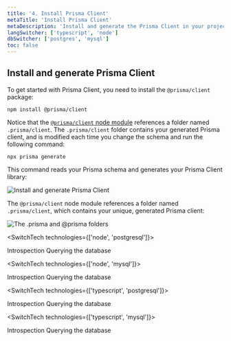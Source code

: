 ```yaml
---
title: '4. Install Prisma Client'
metaTitle: 'Install Prisma Client'
metaDescription: 'Install and generate the Prisma Client in your project'
langSwitcher: ['typescript', 'node']
dbSwitcher: ['postgres', 'mysql']
toc: false
---
```


## Install and generate Prisma Client

To get started with Prisma Client, you need to install the `@prisma/client` package:

```terminal copy
npm install @prisma/client
```

Notice that the [`@prisma/client` node module](../../concepts/components/prisma-client/working-with-prismaclient/generating-prisma-client#the-prismaclient-npm-package) references a folder named `.prisma/client`. The `.prisma/client` folder contains your generated Prisma client, and is modified each time you change the schema and run the following command:

```terminal copy
npx prisma generate
```

This command reads your Prisma schema and generates your Prisma Client library:

![Install and generate Prisma Client](https://imgur.com/FensWfo.png)

The `@prisma/client` node module references a folder named `.prisma/client`, which contains your unique, generated Prisma client:

![The .prisma and @prisma folders](./prisma-client-node-module.png)

<SwitchTech technologies={['node', 'postgresql']}>

<NavigationLinksContainer>

<ButtonLink color="dark" type="primary" href="./introspection-node-postgres" arrowLeft>
    Introspection
</ButtonLink>

<ButtonLink color="dark" type="primary" href="./querying-the-database-node-postgres" arrow>
    Querying the database
</ButtonLink>

</NavigationLinksContainer>

</SwitchTech>

<SwitchTech technologies={['node', 'mysql']}>

<NavigationLinksContainer>

<ButtonLink color="dark" type="primary" href="./introspection-node-mysql" arrowLeft>
    Introspection
</ButtonLink>

<ButtonLink color="dark" type="primary" href="./querying-the-database-node-mysql" arrow>
    Querying the database
</ButtonLink>

</NavigationLinksContainer>

</SwitchTech>

<SwitchTech technologies={['typescript', 'postgresql']}>

<NavigationLinksContainer>

<ButtonLink color="dark" type="primary" href="./introspection-typescript-postgres" arrowLeft>
    Introspection
</ButtonLink>

<ButtonLink color="dark" type="primary" href="./querying-the-database-typescript-postgres" arrow>
    Querying the database
</ButtonLink>

</NavigationLinksContainer>

</SwitchTech>

<SwitchTech technologies={['typescript', 'mysql']}>

<NavigationLinksContainer>

<ButtonLink color="dark" type="primary" href="./introspection-typescript-mysql" arrowLeft>
    Introspection
</ButtonLink>

<ButtonLink color="dark" type="primary" href="./querying-the-database-typescript-mysql" arrow>
    Querying the database
</ButtonLink>

</NavigationLinksContainer>

</SwitchTech>